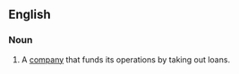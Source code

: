== English ==
=== Noun ===
{{en-noun|sg=[[levered]] [[firm]]}}

#A [[company]] that funds its operations by taking out loans.